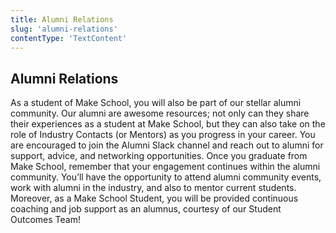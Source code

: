 ```yaml
---
title: Alumni Relations
slug: 'alumni-relations'
contentType: 'TextContent'
---
```


## Alumni Relations

As a student of Make School, you will also be part of our stellar alumni community. Our alumni are
awesome resources; not only can they share their experiences as a student at Make School, but they
can also take on the role of Industry Contacts (or Mentors) as you progress in your career. You are
encouraged to join the Alumni Slack channel and reach out to alumni for support, advice, and
networking opportunities. Once you graduate from Make School, remember that your engagement
continues within the alumni community. You’ll have the opportunity to attend alumni community
events, work with alumni in the industry, and also to mentor current students. Moreover, as a Make
School Student, you will be provided continuous coaching and job support as an alumnus, courtesy of
our Student Outcomes Team!
